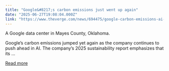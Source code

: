 ```yaml
---
title: "Google&#8217;s carbon emissions just went up again"
date: "2025-06-27T19:08:04.000Z"
link: "https://www.theverge.com/news/694475/google-carbon-emissions-ai-environmental-report-2025"
---
```


A Google data center in Mayes County, Oklahoma.	

Google’s carbon emissions jumped yet again as the company continues to push ahead in AI. The company’s 2025 sustainability report emphasizes that its ...

[Read more](https://www.theverge.com/news/694475/google-carbon-emissions-ai-environmental-report-2025)
